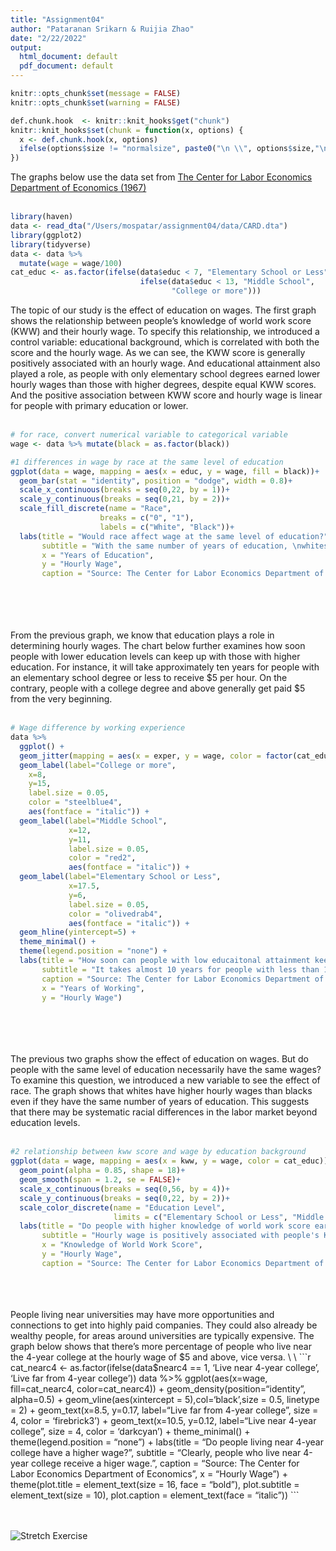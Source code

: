 ```yaml
---
title: "Assignment04"
author: "Pataranan Srikarn & Ruijia Zhao"
date: "2/22/2022"
output:
  html_document: default
  pdf_document: default
---
```



```r
knitr::opts_chunk$set(message = FALSE)
knitr::opts_chunk$set(warning = FALSE)
```

```r
def.chunk.hook  <- knitr::knit_hooks$get("chunk")
knitr::knit_hooks$set(chunk = function(x, options) {
  x <- def.chunk.hook(x, options)
  ifelse(options$size != "normalsize", paste0("\n \\", options$size,"\n\n", x, "\n\n \\normalsize"), x)
})

```


The graphs below use the data set from [The Center for Labor Economics
Department of Economics (1967)](https://davidcard.berkeley.edu/data_sets.html)
\
\

```r
library(haven)
data <- read_dta("/Users/mospatar/assignment04/data/CARD.dta")
library(ggplot2)
library(tidyverse)
data <- data %>%
  mutate(wage = wage/100)
cat_educ <- as.factor(ifelse(data$educ < 7, "Elementary School or Less",
                             ifelse(data$educ < 13, "Middle School",
                                    "College or more")))
```

The topic of our study is the effect of education on wages. The first graph shows the relationship between people’s knowledge of world work score (KWW) and their hourly wage. To specify this relationship, we introduced a control variable: educational background, which is correlated with both the score and the hourly wage. As we can see, the KWW score is generally positively associated with an hourly wage. And educational attainment also played a role, as people with only elementary school degrees earned lower hourly wages than those with higher degrees, despite equal KWW scores.  And the positive association between KWW score and hourly wage is linear for people with primary education or lower.
\
\

```r
# for race, convert numerical variable to categorical variable
wage <- data %>% mutate(black = as.factor(black))
```

```r
#1 differences in wage by race at the same level of education
ggplot(data = wage, mapping = aes(x = educ, y = wage, fill = black))+
  geom_bar(stat = "identity", position = "dodge", width = 0.8)+
  scale_x_continuous(breaks = seq(0,22, by = 1))+
  scale_y_continuous(breaks = seq(0,21, by = 2))+
  scale_fill_discrete(name = "Race",
                    breaks = c("0", "1"),
                    labels = c("White", "Black"))+
  labs(title = "Would race affect wage at the same level of education?",
       subtitle = "With the same number of years of education, \nwhites earn higher hourly wage than blacks.",
       x = "Years of Education",
       y = "Hourly Wage",
       caption = "Source: The Center for Labor Economics Department of Economics")
```


\newpage
\
\
\
\
From the previous graph, we know that education plays a role in determining hourly wages. The chart below further examines how soon people with lower education levels can keep up with those with higher education. For instance, it will take approximately ten years for people with an elementary school degree or less to receive $5 per hour. On the contrary, people with a college degree and above generally get paid $5 from the very beginning. 
\
\
```r
# Wage difference by working experience
data %>%
  ggplot() +
  geom_jitter(mapping = aes(x = exper, y = wage, color = factor(cat_educ), stroke = 1.5), alpha = 1/3) +
  geom_label(label="College or more", 
    x=8,
    y=15,
    label.size = 0.05,
    color = "steelblue4",
    aes(fontface = "italic")) +
  geom_label(label="Middle School", 
             x=12,
             y=11,
             label.size = 0.05,
             color = "red2",
             aes(fontface = "italic")) +
  geom_label(label="Elementary School or Less", 
             x=17.5,
             y=6,
             label.size = 0.05,
             color = "olivedrab4",
             aes(fontface = "italic")) +
  geom_hline(yintercept=5) +
  theme_minimal() +
  theme(legend.position = "none") +
  labs(title = "How soon can people with low educaitonal attainment keep up their wages?",
       subtitle = "It takes almost 10 years for people with less than 10 years of schooling to get paid $5/hour\ncompared to those with more than 15 years of schooling.",
       caption = "Source: The Center for Labor Economics Department of Economics",
       x = "Years of Working",
       y = "Hourly Wage")
```

\newpage
\
\
\
\
The previous two graphs show the effect of education on wages. But do people with the same level of education necessarily have the same wages? To examine this question, we introduced a new variable to see the effect of race. The graph shows that whites have higher hourly wages than blacks even if they have the same number of years of education. This suggests that there may be systematic racial differences in the labor market beyond education levels. 
\
\
```r
#2 relationship between kww score and wage by education background
ggplot(data = wage, mapping = aes(x = kww, y = wage, color = cat_educ))+
  geom_point(alpha = 0.85, shape = 18)+
  geom_smooth(span = 1.2, se = FALSE)+
  scale_x_continuous(breaks = seq(0,56, by = 4))+
  scale_y_continuous(breaks = seq(0,22, by = 2))+
  scale_color_discrete(name = "Education Level",
                       limits = c("Elementary School or Less", "Middle School", "College or More"))+
  labs(title = "Do people with higher knowledge of world work score earn more? ",
       subtitle = "Hourly wage is positively associated with people's KWW Score, \nbut this relationship is not significant for those with elementary school diploma or lower.",
       x = "Knowledge of World Work Score",
       y = "Hourly Wage",
       caption = "Source: The Center for Labor Economics Department of Economics")
```


\newpage
\
\
\
People living near universities may have more opportunities and connections to get into highly paid companies. They could also already be wealthy people, for areas around universities are typically expensive. The graph below shows that there's more percentage of people who live near the 4-year college at the hourly wage of $5 and above, vice versa.
\
\
```r
cat_nearc4 <- as.factor(ifelse(data$nearc4 == 1, 'Live near 4-year college', 'Live far from 4-year college'))
data %>%
  ggplot(aes(x=wage, fill=cat_nearc4, color=cat_nearc4)) +
  geom_density(position="identity", alpha=0.5) +
  geom_vline(aes(xintercept = 5),col='black',size = 0.5, linetype = 2) +
  geom_text(x=8.5, y=0.17, label="Live far from 4-year college", size = 4, color = 'firebrick3') +
  geom_text(x=10.5, y=0.12, label="Live near 4-year college", size = 4, color = 'darkcyan') +
  theme_minimal() +
  theme(legend.position = "none") +
  labs(title = "Do people living near 4-year college have a higher wage?",
       subtitle = "Clearly, people who live near 4-year college receive a higer wage.",
       caption = "Source: The Center for Labor Economics Department of Economics",
       x = "Hourly Wage") +
  theme(plot.title = element_text(size = 16, face = "bold"),
    plot.subtitle = element_text(size = 10),
    plot.caption = element_text(face = "italic"))
```

\
\
\newpage
![Stretch Exercise](/Users/mospatar/assignment04/successful set up.jpeg)